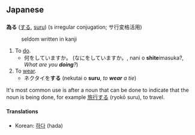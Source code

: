 ==Japanese==
=== {{t3verb }} ===
'''為る''' ([[する]], [[suru]]) (s irregular conjugation; サ行変格活用)

:seldom written in kanji

# To [[do]]. 
#* 何をしていますか。 (なにをしていますか。, nani o '''shite'''imasuka?, ''What are you '''doing'''?'')
# To [[wear]].
#* ネクタイを'''する''' (nekutai o '''suru''', ''to '''wear''' a tie'')


It's most common use is after a noun that can be done to indicate that the noun is being done, for example [[旅行]]する (ryok&#333; suru), to travel.

<!-- don't move korean - it maps much more neatly than the english translations -->
====Translations====
*Korean: [[하다]] (hada)